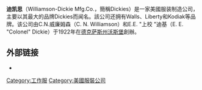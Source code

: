 {{Expand language|1=en|time=2021-02-11T07:12:22+00:00}}
{{Infobox company
| name = 迪凯思
| services = 
| footnotes = 
| subsid = 
| divisions = 
| parent = [[威富公司|威富公司]]
| equity = 
| assets = 
| aum = 
| net_income = 
| operating_income = 
| revenue = 
| products = 工作服
| logo = 
| area_served = 全球
| location = [[沃斯堡|沃斯堡]]
| defunct = 
| founder = C.N.威廉姆森（C. N. Williamson）和E.E. "上校 "迪基（E. E. "Colonel" Dickie）
| foundation = {{start date and age|1922}}
| successor = 
| fate = 
| genre = 
| industry = [[服装|服装]]
| type = [[子公司|子公司]]
| logo_caption = 
| homepage = [https://www.dickies.com/ www.dickies.com]
}}'''迪凯思'''（Williamson-Dickie Mfg.Co.，簡稱Dickies）是一家美國服装制造公司，主要以其最大的品牌Dickies而闻名。該公司还拥有Walls、Liberty和Kodiak等品牌。该公司由C.N.威廉姆森（C. N. Williamson）和E.E. "上校 "迪基（E. E. "Colonel" Dickie）于1922年在[[德克萨斯州|德克萨斯州]][[沃斯堡|沃斯堡]]創辦。

== 外部链接 ==

* {{Official website|http://www.dickies.com/}}

[[Category:工作服|Category:工作服]]
[[Category:美國服裝公司|Category:美國服裝公司]]